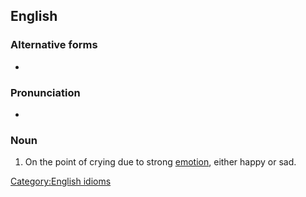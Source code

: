 ==English==

===Alternative forms===
* {{l|en|lump in one's throat}}

===Pronunciation===
* {{audio|en|En-au-lump to one's throat.ogg|Audio (AU)}}

===Noun===
{{en-noun|-}}

# On the point of crying due to strong [[emotion]], either happy or sad.
#: {{ux|en|The final scene of Romeo and Juliet always brings a '''lump to my throat'''.}}

[[Category:English idioms]]